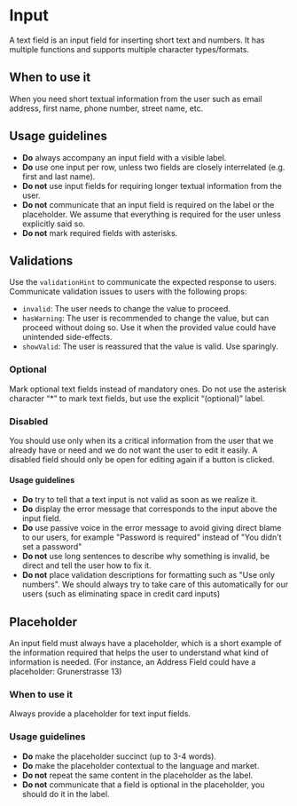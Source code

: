 
<Meta of={Stories} />

# Input

<Status variant="stable" />

A text field is an input field for inserting short text and numbers. It has
multiple functions and supports multiple character types/formats.

<Story of={Stories.Base} />
<Props />

## When to use it

When you need short textual information from the user such as email address,
first name, phone number, street name, etc.

## Usage guidelines

- **Do** always accompany an input field with a visible label.
- **Do** use one input per row, unless two fields are closely interrelated
  (e.g. first and last name).
- **Do not** use input fields for requiring longer textual information from the
  user.
- **Do not** communicate that an input field is required on the label or the placeholder.
  We assume that everything is required for the user unless explicitly said so.
- **Do not** mark required fields with asterisks.

## Validations

Use the `validationHint` to communicate the expected response to users. Communicate validation issues to users with the following props:

- `invalid`: The user needs to change the value to proceed.
- `hasWarning`: The user is recommended to change the value, but can proceed without doing so. Use it when the provided value could have unintended side-effects.
- `showValid`: The user is reassured that the value is valid. Use sparingly.

<Story of={Stories.Validations} />

### Optional

Mark optional text fields instead of mandatory ones. Do not use the asterisk character “\*” to mark text fields, but use the explicit “(optional)” label.

<Story of={Stories.Optional} />

### Disabled

You should use only when its a critical information from the user that we
already have or need and we do not want the user to edit it easily. A disabled
field should only be open for editing again if a button is clicked.

<Story of={Stories.Disabled} />

#### Usage guidelines

- **Do** try to tell that a text input is not valid as soon as we realize it.
- **Do** display the error message that corresponds to the input above the input field.
- **Do** use passive voice in the error message to avoid giving direct blame to our users, for example "Password is required" instead of "You didn't set a password"
- **Do not** use long sentences to describe why something is invalid, be direct and tell the user how to fix it.
- **Do not** place validation descriptions for formatting such as "Use only numbers". We should always try to take care of this automatically for our users (such as eliminating space in credit card inputs)

## Placeholder

An input field must always have a placeholder, which is a short example of the
information required that helps the user to understand what kind of information
is needed. (For instance, an Address Field could have a placeholder:
Grunerstrasse 13)

### When to use it

Always provide a placeholder for text input fields.

### Usage guidelines

- **Do** make the placeholder succinct (up to 3-4 words).
- **Do** make the placeholder contextual to the language and market.
- **Do not** repeat the same content in the placeholder as the label.
- **Do not** communicate that a field is optional in the placeholder, you
  should do it in the label.
